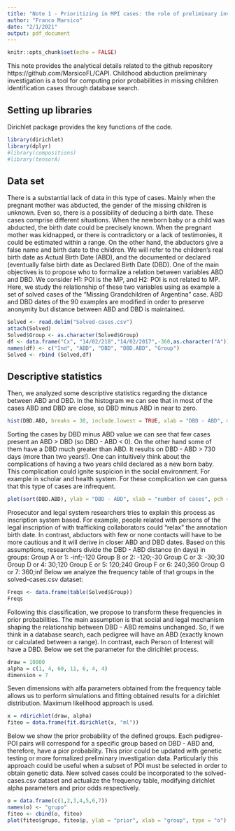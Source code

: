 ```yaml
---
title: "Note 1 - Prioritizing in MPI cases: the role of preliminary investigation in Database Search"
author: "Franco Marsico"
date: "2/1/2021"
output: pdf_document
---
```


```r
knitr::opts_chunk$set(echo = FALSE)
```

This note provides the analytical details related to the github repository https://github.com/MarsicoFL/CAPI. Childhood abduction preliminary investigation is a tool for computing prior probabilities in missing children identification cases through database search. 

## Setting up libraries
Dirichlet package provides the key functions of the code.

```r
library(dirichlet)
library(dplyr)
#library(compositions)
#library(tensorA)
```

## Data set
There is a substantial lack of data in this type of cases. Mainly when the pregnant mother was abducted, the gender of the missing children is unknown. Even so, there is a possibility of deducing a birth date. These cases comprise different situations. When the newborn baby or a child was abducted, the birth date could be precisely known. When the pregnant mother was kidnapped, or there is contradictory or a lack of testimonies, it could be estimated within a range.
On the other hand, the abductors give a false name and birth date to the children. We will refer to the children's real birth date as Actual Birth Date (ABD), and the documented or declared (eventually false birth date as Declared Birth Date (DBD). One of the main objectives is to propose who to formalize a relation between variables ABD and DBD. We consider H1: POI is the MP, and H2: POI is not related to MP. 
Here, we study the relationship of these two variables using as example a set of solved cases of the "Missing Grandchildren of Argentina" case. ABD and DBD dates of the 90 examples are modified in order to preserve anonymity but distance between ABD and DBD is maintained.

```r
Solved <- read.delim("Solved-cases.csv")
attach(Solved)
Solved$Group <- as.character(Solved$Group)
df <- data.frame("Cx", "14/02/218","14/02/2017",-360,as.character("A")) #one date is added in order to avoid empty categories.
names(df) <- c("Ind", "ABD", "DBD", "DBD.ABD", "Group")
Solved <- rbind (Solved,df)
```

## Descriptive statistics
Then, we analyzed some descriptive statistics regarding the distance between ABD and DBD. In the histogram we can see that in most of the cases ABD and DBD are close, so DBD minus ABD in near to zero. 

```r
hist(DBD.ABD, breaks = 30, include.lowest = TRUE, xlab = "DBD - ABD", main = "")
```

Sorting the cases by DBD minus ABD value we can see that few cases present an ABD > DBD (so DBD - ABD < 0). On the other hand some of them have a DBD much greater than ABD. It results on DBD - ABD > 730 days (more than two years!). One can intuitively think about the complications of having a two years child declared as a new born baby. This complication could ignite suspicion in the social environment. For example in scholar and health system. For these complication we can guess that this type of cases are infrequent. 

```r
plot(sort(DBD.ABD), ylab = "DBD - ABD", xlab = "number of cases", pch = 20)
```

Prosecutor and legal system researchers tries to explain this process as inscription system based. For example, people related with persons of the legal inscription of with trafficking collaborators could "relax" the annotation birth date. In contrast, abductors with few or none contacts will have to be more cautious and it will derive in closer ABD and DBD dates. Based on this assumptions, researchers divide the DBD - ABD distance (in days) in groups:
Group A or 1: -inf;-120 
Group B or 2: -120;-30 
Group C or 3: -30;30 
Group D or 4: 30;120 
Group E or 5: 120;240 
Group F or 6: 240;360 
Group G or 7: 360;inf
Below we analyze the frequency table of that groups in the solved-cases.csv dataset:
```r
Freqs <- data.frame(table(Solved$Group))
Freqs
```

Following this classification, we propose to transform these frequencies in prior probabilities. The main assumption is that social and legal mechanism shaping the relationship between DBD - ABD remains unchanged. So, if we think in a database search, each pedigree will have an ABD (exactly known or calculated between a range). In contrast, each Person of Interest will have a DBD. Below we set the parameter for the diricihlet process.
```r
draw = 10000
alpha = c(1, 4, 60, 11, 6, 4, 4)
dimension = 7
```

Seven dimensions with alfa parameters obtained from the frequency table allows us to perform simulations and fitting obtained results for a dirichlet distribution. Maximum likelihood approach is used.

```r
x = rdirichlet(draw, alpha)
fiteo = data.frame(fit.dirichlet(x, "ml"))
```

Below we show the prior probability of the defined groups. Each pedigree-POI pairs will correspond for a specific group based on DBD - ABD and, therefore, have a pior probability. This prior could be updated with genetic testing or more formalized preliminary investigation data. 
Particularly this approach could be useful when a subset of POI must be selected in order to obtain genetic data. 
New solved cases could be incorporated to the solved-cases.csv dataset and actualize the frequency table, modifying dirichlet alpha parameters and prior odds respectively.

```r
o = data.frame(c(1,2,3,4,5,6,7))
names(o) <- "grupo"
fiteo <- cbind(o, fiteo)
plot(fiteo$grupo, fiteo$p, ylab = "prior", xlab = "group", type = "o")
```


